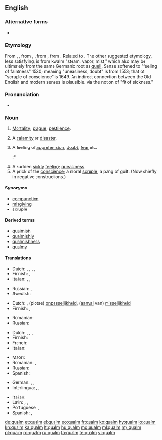 {{also|Qualm}}
==English==

===Alternative forms===
* {{l|en|calm}} {{qualifier|dialectal}}

===Etymology===
From {{etyl|enm|en}} {{term|qualm|lang=enm}}, {{term|cwalm||death, sickness, plague|lang=enm}}, from {{etyl|ang|en}} {{term|cwealm|lang=ang}} {{gloss|West Saxon: "death, disaster, plague"}}, {{m|ang|ūtcualm}} {{gloss|Anglian: "utter destruction"}}, from {{etyl|gem-pro|en}} {{m|gem-pro|*kwalmaz||killing, death, destruction}}, from {{etyl|ine-pro|en}} {{m|ine-pro|*gʷel-||to stick, pierce; pain, injury, death}}. Related to {{term|cwelan||to die,|lang=ang}} {{term|cwellan||to kill|lang=ang}}. The other suggested etymology, less satisfying, is from {{etyl|nl|en}} [[kwalm]] "steam, vapor, mist," which also may be ultimately from the same Germanic root as [[quell]]. Sense softened to "feeling of faintness" 1530; meaning "uneasiness, doubt" is from 1553; that of "scruple of conscience" is 1649. An indirect connection between the Old English and modern senses is plausible, via the notion of "fit of sickness."

===Pronunciation===
* {{a|US}} {{IPA|/kwɑm/|lang=en}}

===Noun===
{{en-noun}}

# {{context|now|_|chiefly|UK|_|dialectal|lang=en}} [[mortality|Mortality]]; [[plague]]; [[pestilence]].
# {{context|now|_|chiefly|UK|_|dialectal|lang=en}} A [[calamity]] or [[disaster]].
# A feeling of [[apprehension]], [[doubt]], [[fear]] etc. {{defdate|from 16th c.}}
#:* {{quote-web
|date=2012-08-25
|year=
|first=
|last=
|author=Andy Pasztor
|authorlink=
|title=Armstrong, First Man on Moon, Dies
|site=Wall Street Journal
|url=http://online.wsj.com/article/SB10000872396390444812704577611620494238512.html
|archiveorg=
|accessdate=2012-08-26
|passage=Opponents of those privatization plans hoped to use Mr. Armstrong's '''qualms''' as ammunition to block the White House initiatives, and they asked for more public statements.
}}
# A sudden [[sickly]] [[feeling]]; [[queasiness]]. {{defdate|from 16th c.}}
# A prick of the [[conscience]]; a moral [[scruple]], a pang of guilt. (Now chiefly in negative constructions.) {{defdate|from 17th c.}}

====Synonyms====
* [[compunction]]
* [[misgiving]]
* [[scruple]]

====Derived terms====
* [[qualmish]]
* [[qualmishly]]
* [[qualmishness]]
* [[qualmy]]

====Translations====
{{trans-top|sudden feeling of apprehension, doubt, fear etc.}}
* Dutch: {{t|nl|angstgevoel|n}}, {{t+|nl|onbehagen|n}}, {{t|nl|bedenking}}, {{t|nl|onzekerheid}}, {{t+|nl|twijfel}}
* Finnish: {{t|fi|epävarmuus}}, {{t+|fi|epäilys}}
* Italian: {{t+|it|dubbio|m}}, {{t+|it|apprensione|f}}, {{t+|it|paura|f}}
{{trans-mid}}
* Russian: {{t+|ru|сомнение|n|tr=somnénije}}, {{t+|ru|растерянность|f|tr=rastérjannostʹ}}
* Swedish: {{t+|sv|betänklighet}}
{{trans-bottom}}

{{trans-top|sickly feeling of being ill at ease; sudden queasiness}}
* Dutch: {{t|nl|braakkneiging}}, (plotse) [[onpasselijkheid]], ([[aanval]] van) [[misselijkheid]]
* Finnish: {{t|fi|kuvotus}}, {{t|fi|etominen}} 
{{trans-mid}}
* Romanian: {{t+|ro|greață|f}}
* Russian: {{t+|ru|тошнота|f|tr=tošnotá}}
{{trans-bottom}}

{{trans-top|prick of the conscience, moral scrupule}}
* Dutch: {{t|nl|gewetensaanval}}, {{t|nl|gewetensbezwaar|n}}, {{t|nl|scrupule|m}}, {{t+|nl|wroeging}}
* Finnish: {{t|fi|tunnontuska}}
* French: {{t+|fr|scrupule|m}}
* Italian: {{t+|it|scrupolo|m}}
{{trans-mid}}
* Maori: {{t|mi|potau}}
* Romanian: {{t+|ro|scrupul|n}}, {{t|ro|compuncțiune|f}}
* Russian: {{t|ru|угрызения совести|n-p|tr=ugryzénija sóvesti}}
* Spanish: {{t+|es|escrúpulo|m}}
{{trans-bottom}}

{{checktrans-top|}}
* German: {{t-check|de|Skrupel|m}}, {{t-check|de|Unbehagen}}, {{t-check|de|Bedenken|n-p}}
* Interlingua: {{t-check|ia|scrupulo}}, {{t-check|ia|apprehension}}, {{t-check|ia|nausea}}
{{trans-mid}}
* Italian: {{t-check|it|scrupolo}}
* Latin: {{t-check|la|defectio}}, {{t-check|la|fastidium}}, {{t-check|la|nausea}}
* Portuguese: {{t-check|pt|escrúpulo}}, {{t-check|pt|dúvida}}
* Spanish: {{t-check|es|escrupulo}}, {{t-check|es|naúsea}}
{{trans-bottom}}

[[de:qualm]]
[[et:qualm]]
[[el:qualm]]
[[eo:qualm]]
[[fr:qualm]]
[[ko:qualm]]
[[hy:qualm]]
[[io:qualm]]
[[kn:qualm]]
[[ka:qualm]]
[[lt:qualm]]
[[hu:qualm]]
[[mg:qualm]]
[[ml:qualm]]
[[my:qualm]]
[[pl:qualm]]
[[ro:qualm]]
[[ru:qualm]]
[[ta:qualm]]
[[te:qualm]]
[[vi:qualm]]